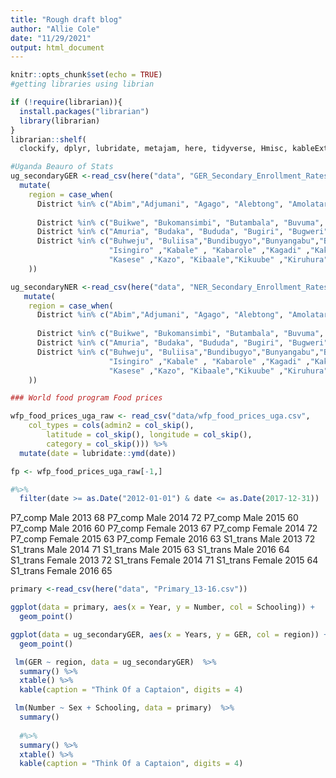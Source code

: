 ```yaml
---
title: "Rough draft blog"
author: "Allie Cole"
date: "11/29/2021"
output: html_document
---
```


```r
knitr::opts_chunk$set(echo = TRUE)
#getting libraries using librian 

if (!require(librarian)){
  install.packages("librarian")
  library(librarian)
}
librarian::shelf(
  clockify, dplyr, lubridate, metajam, here, tidyverse, Hmisc, kableExtra, xtable, readr)
```

```r
#Uganda Beauro of Stats 
ug_secondaryGER <-read_csv(here("data", "GER_Secondary_Enrollment_Rates_By_District.csv"), na = "-") %>% pivot_longer(!District, names_to = "Years", values_to = "GER") %>% 
  mutate(
    region = case_when(
      District %in% c("Abim","Adjumani", "Agago", "Alebtong", "Amolatar", "Amudat", "Amuru", "Apac", "Arua", "Dokolo", "Gulu", "Kaabong", "Kitgum", "Koboko"  , "Kole", 	"Kotido", "Lamwo",	"Lira", "Maracha",	"Moroto", "Moyo",	"Nakapiripirit", "Napak",	"Nebbi", "Nwoya",	"Otuke", "Oyam",	"Pader",	"Yumbe",	"Zombo")  ~ "Northern", 
      
      District %in% c("Buikwe", "Bukomansimbi", "Butambala", "Buvuma", "Gomba", "Kalangala", "Kalungu", "Kampala", "Kasanda", "Kayunga", "Kiboga", "Kyankwanzi", "Kyotera", "Luweero", "Lwengo", "Lyantonde", "Masaka", "Mityana", "Mpigi", "Mubende", "Mukono", "Nakaseke", "Nakasongola", "Rakai", "Sembabule", "Wakiso") ~ "Central",
      District %in% c("Amuria", "Budaka", "Bududa", "Bugiri", "Bugweri", "Bukedea", "Bukwo", "Bulambuli",   "Busia",       "Butaleja",    "Butebo" ,    "Buyende"  ,   "Iganga"  ,    "Jinja"  ,"Kaberamaido", "Kaliro"  ,    "Kamuli" ,     "Kapchorwa"  , "Kapelebyong" ,"Katakwi"  ,   "Kibuku", "Kumim",       "Kween" ,      "Luuka",       "Manafwa" ,    "Mayuge",      "Mbale",       "Namayingo", "Namisindwa",  "Namutumba" ,  "Ngora" ,      "Pallisa" ,    "Serere" ,     "Sironko" ,    "Soroti" ,"Tororo" ) ~ "Eastern", 
      District %in% c("Buhweju", "Buliisa","Bundibugyo","Bunyangabu","Bushenyi","Hoima" ,"Ibanda",
                      "Isingiro" ,"Kabale" , "Kabarole" ,"Kagadi" ,"Kakumiro" ,"Kamwenge","Kanungu",
                      "Kasese" ,"Kazo", "Kibaale","Kikuube" ,"Kiruhura","Kiryandongo", "Kisoro", "Kitagwenda",  "Kyegegwa", "Kyenjojo", "Masindi" ,"Mbarara","Mitooma","Ntoroko" , "Ntungamo" ,   "Rubanda"  ,   "Rubirizi" ,   "Rukiga" ,     "Rukungiri" ,  "Rwampara" ,   "Sheema") ~ "Western"
    ))

ug_secondaryNER <-read_csv(here("data", "NER_Secondary_Enrollment_Rates_By_District.csv"), na = "-") %>% pivot_longer(!District, names_to = "Years", values_to = "NER") %>% 
   mutate(
    region = case_when(
      District %in% c("Abim","Adjumani", "Agago", "Alebtong", "Amolatar", "Amudat", "Amuru", "Apac", "Arua", "Dokolo", "Gulu", "Kaabong", "Kitgum", "Koboko"  , "Kole", 	"Kotido", "Lamwo",	"Lira", "Maracha",	"Moroto", "Moyo",	"Nakapiripirit", "Napak",	"Nebbi", "Nwoya",	"Otuke", "Oyam",	"Pader",	"Yumbe",	"Zombo")  ~ "Northern", 
      
      District %in% c("Buikwe", "Bukomansimbi", "Butambala", "Buvuma", "Gomba", "Kalangala", "Kalungu", "Kampala", "Kasanda", "Kayunga", "Kiboga", "Kyankwanzi", "Kyotera", "Luweero", "Lwengo", "Lyantonde", "Masaka", "Mityana", "Mpigi", "Mubende", "Mukono", "Nakaseke", "Nakasongola", "Rakai", "Sembabule", "Wakiso") ~ "Central",
      District %in% c("Amuria", "Budaka", "Bududa", "Bugiri", "Bugweri", "Bukedea", "Bukwo", "Bulambuli",   "Busia",       "Butaleja",    "Butebo" ,    "Buyende"  ,   "Iganga"  ,    "Jinja"  ,"Kaberamaido", "Kaliro"  ,    "Kamuli" ,     "Kapchorwa"  , "Kapelebyong" ,"Katakwi"  ,   "Kibuku", "Kumim",       "Kween" ,      "Luuka",       "Manafwa" ,    "Mayuge",      "Mbale",       "Namayingo", "Namisindwa",  "Namutumba" ,  "Ngora" ,      "Pallisa" ,    "Serere" ,     "Sironko" ,    "Soroti" ,"Tororo" ) ~ "Eastern", 
      District %in% c("Buhweju", "Buliisa","Bundibugyo","Bunyangabu","Bushenyi","Hoima" ,"Ibanda",
                      "Isingiro" ,"Kabale" , "Kabarole" ,"Kagadi" ,"Kakumiro" ,"Kamwenge","Kanungu",
                      "Kasese" ,"Kazo", "Kibaale","Kikuube" ,"Kiruhura","Kiryandongo", "Kisoro", "Kitagwenda",  "Kyegegwa", "Kyenjojo", "Masindi" ,"Mbarara","Mitooma","Ntoroko" , "Ntungamo" ,   "Rubanda"  ,   "Rubirizi" ,   "Rukiga" ,     "Rukungiri" ,  "Rwampara" ,   "Sheema") ~ "Western"
    ))
```


```r
### World food program Food prices 

wfp_food_prices_uga_raw <- read_csv("data/wfp_food_prices_uga.csv", 
    col_types = cols(admin2 = col_skip(), 
        latitude = col_skip(), longitude = col_skip(), 
        category = col_skip())) %>% 
  mutate(date = lubridate::ymd(date))

fp <- wfp_food_prices_uga_raw[-1,]

#%>% 
  filter(date >= as.Date("2012-01-01") & date <= as.Date(2017-12-31))
```

P7_comp	Male 	2013	68
P7_comp	Male 	2014	72
P7_comp	Male 	2015	60
P7_comp	Male 	2016	60
P7_comp	Female	2013	67
P7_comp	Female	2014	72
P7_comp	Female	2015	63
P7_comp	Female	2016	63
S1_trans	Male 	2013	72
S1_trans	Male 	2014	71
S1_trans	Male 	2015	63
S1_trans	Male 	2016	64
S1_trans	Female	2013	72
S1_trans	Female	2014	71
S1_trans	Female	2015	64
S1_trans	Female	2016	65

```r

primary <-read_csv(here("data", "Primary_13-16.csv"))
```


```r
ggplot(data = primary, aes(x = Year, y = Number, col = Schooling)) +
  geom_point()
```


```r
ggplot(data = ug_secondaryGER, aes(x = Years, y = GER, col = region)) +
  geom_point() 
```

```r
 lm(GER ~ region, data = ug_secondaryGER)  %>%
  summary() %>% 
  xtable() %>% 
  kable(caption = "Think Of a Captaion", digits = 4)

```

```r
 lm(Number ~ Sex + Schooling, data = primary)  %>% 
  summary()
  
  #%>%
  summary() %>% 
  xtable() %>% 
  kable(caption = "Think Of a Captaion", digits = 4)
```



